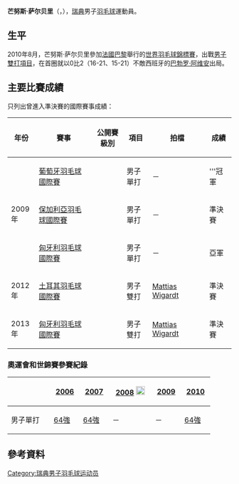 {{noteTA|G1=Badminton}}
{{Infobox 羽球選手
| playername              = 芒努斯·萨尔贝里<br/>{{lang|sv|Magnus Sahlberg}}
| image                   = 
| size                    = 
| caption                 = 
| birth_name              = 
| date_of_birth           = {{birth_date_and_age|1984|2|17}}
| place_of_birth          = 
| height                  = {{height|m=1.80}}
| weight                  = 
| event                   = 男子單打、男子雙打
| country                 = {{SWE}}
| years_started           = 
| handedness              = 
| coach                   = 
| highest_ranking         = 第68位（男單）
| date_of_highest_ranking = 2010年9月9日<ref name="ranking">[http://bwfcontent.tournamentsoftware.com/ranking/player.aspx?id=10213&player=109649 BWF World Ranking - Ranking of Magnus SAHLBERG (15160)]{{en}}</ref>
| current_ranking         = 第1753位（男單）<br/>第337位（男雙-[[Emil_Welinder|Welinder]]）<br/>第690位（男雙-[[约纳坦·努德|约纳坦·努德]]）
| date_of_current_ranking = 2015年11月26日<ref>[http://bwfcontent.tournamentsoftware.com/ranking/category.aspx?id=10213&category=472 BWF World Ranking - BWF世界排名榜 (11/26/2015) - Men's singles] {{Wayback|url=http://bwfcontent.tournamentsoftware.com/ranking/category.aspx?id=10213&category=472 |date=20181001165848 }}{{en}}</ref><ref>[http://bwfcontent.tournamentsoftware.com/ranking/category.aspx?id=10213&category=474 BWF World Ranking - BWF世界排名榜 (11/26/2015) - Men's doubles] {{Wayback|url=http://bwfcontent.tournamentsoftware.com/ranking/category.aspx?id=10213&category=474 |date=20181001162505 }}{{en}}</ref>
| played                  = 119勝–96負（男單）<br/>37勝–42負（男雙）<br/>12勝–12負（混雙）
| titles                  = 
| bwf_profile             = 98479A27-2586-4348-929D-8505B21E4323
| bwf_id                  = 15160
| updated                 = 2015年12月2日
}}
{{MedalTableTop}}
{{MedalSport | 男子[[羽毛球|羽毛球]]}}
{{MedalCountry | {{SWE}}}}
{{MedalBottom}}
'''芒努斯·萨尔贝里'''（{{lang-sv|Magnus Sahlberg}}，{{bd|1984年|2月17日|}}），[[瑞典|瑞典]]男子[[羽毛球|羽毛球]]運動員。

== 生平 ==
2010年8月，芒努斯·萨尔贝里參加[[法國|法國]][[巴黎|巴黎]]舉行的[[2010年世界羽毛球錦標賽|世界羽毛球錦標賽]]，出戰[[2010年世界羽毛球錦標賽-男子單打|男子雙打項目]]，在首圈就以0比2（16-21、15-21）不敵西班牙的[[巴勃罗·阿维安|巴勃罗·阿维安]]出局。

==主要比賽成績==
只列出曾進入準決賽的國際賽事成績：
{| class=wikitable style="text-align:center; font-size:small;" 
!width="50"|年份
!width="180"|賽事
!width="80"|公開賽級別
!width="60"|項目
!width="150"|拍檔
!width="50"|成績
|-
!rowspan="3"|2009年
|[[2009年葡萄牙羽毛球國際賽|葡萄牙羽毛球國際賽]]
|{{BWFIS}}
|男子單打
|－
|bgcolor="gold"|'''冠軍
|-
|[[2009年保加利亞羽毛球國際賽|保加利亞羽毛球國際賽]]
|{{BWFIC}}
|男子單打
|－
|bgcolor="#b8860b"|準決賽
|-
|[[2009年匈牙利羽毛球國際賽|匈牙利羽毛球國際賽]]
|{{BWFIS}}
|男子單打
|－
|bgcolor="silver"|亞軍
|-
!rowspan="1"|2012年
|[[2012年土耳其羽毛球國際賽|土耳其羽毛球國際賽]]
|{{BWFIS}}
|男子雙打
|[[Mattias_Wigardt|Mattias Wigardt]]
|bgcolor="#b8860b"|準決賽
|-
!rowspan="1"|2013年
|[[2013年匈牙利羽毛球國際賽|匈牙利羽毛球國際賽]]
|{{BWFIS}}
|男子雙打
|[[Mattias_Wigardt|Mattias Wigardt]]
|bgcolor="#b8860b"|準決賽
|}
{{BWF賽事級別索引}}

===奧運會和世錦賽參賽紀錄===
{| class=wikitable style="text-align:center; font-size:small;" 
!
!width="50"|[[2006年世界羽毛球錦標賽|2006]]
!width="50"|[[2007年世界羽毛球錦標賽|2007]]
!width="80"|[[2008年夏季奧林匹克運動會羽毛球比賽|2008]] [[File:Olympic_rings_without_rims.svg|20px]]
!width="50"|[[2009年世界羽毛球錦標賽|2009]]
!width="50"|[[2010年世界羽毛球錦標賽|2010]]
|-
!width="80"|男子單打
|[[2006年世界羽毛球錦標賽男子單打項目|64強]]
|[[2007年世界羽毛球錦標賽男子單打項目|64強]]
|－
|－
|[[2010年世界羽毛球錦標賽男子單打項目|64強]]
|}

==參考資料==
{{Reflist}}

{{Authority control}}

{{DEFAULTSORT:Sahlberg, Magnus}}
[[Category:瑞典男子羽毛球运动员|Category:瑞典男子羽毛球运动员]]